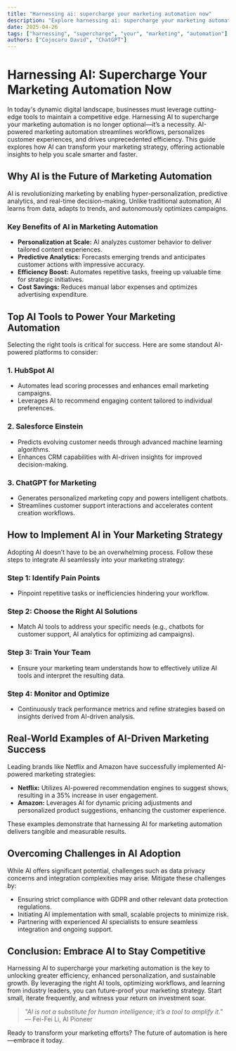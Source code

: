 ```yaml
---
title: "Harnessing ai: supercharge your marketing automation now"
description: "Explore harnessing ai: supercharge your marketing automation now in this detailed guide, offering insights, strategies, and practical tips to enhance your understanding and application of the topic."
date: 2025-04-26
tags: ["harnessing", "supercharge", "your", "marketing", "automation"]
authors: ["Cojocaru David", "ChatGPT"]
---
```


# Harnessing AI: Supercharge Your Marketing Automation Now

In today's dynamic digital landscape, businesses must leverage cutting-edge tools to maintain a competitive edge. Harnessing AI to supercharge your marketing automation is no longer optional—it’s a necessity. AI-powered marketing automation streamlines workflows, personalizes customer experiences, and drives unprecedented efficiency. This guide explores how AI can transform your marketing strategy, offering actionable insights to help you scale smarter and faster.

## Why AI is the Future of Marketing Automation

AI is revolutionizing marketing by enabling hyper-personalization, predictive analytics, and real-time decision-making. Unlike traditional automation, AI learns from data, adapts to trends, and autonomously optimizes campaigns.

### Key Benefits of AI in Marketing Automation

*   **Personalization at Scale:** AI analyzes customer behavior to deliver tailored content experiences.
*   **Predictive Analytics:** Forecasts emerging trends and anticipates customer actions with impressive accuracy.
*   **Efficiency Boost:** Automates repetitive tasks, freeing up valuable time for strategic initiatives.
*   **Cost Savings:** Reduces manual labor expenses and optimizes advertising expenditure.

## Top AI Tools to Power Your Marketing Automation

Selecting the right tools is critical for success. Here are some standout AI-powered platforms to consider:

### 1. HubSpot AI

*   Automates lead scoring processes and enhances email marketing campaigns.
*   Leverages AI to recommend engaging content tailored to individual preferences.

### 2. Salesforce Einstein

*   Predicts evolving customer needs through advanced machine learning algorithms.
*   Enhances CRM capabilities with AI-driven insights for improved decision-making.

### 3. ChatGPT for Marketing

*   Generates personalized marketing copy and powers intelligent chatbots.
*   Streamlines customer support interactions and accelerates content creation workflows.

## How to Implement AI in Your Marketing Strategy

Adopting AI doesn’t have to be an overwhelming process. Follow these steps to integrate AI seamlessly into your marketing strategy:

### Step 1: Identify Pain Points

*   Pinpoint repetitive tasks or inefficiencies hindering your workflow.

### Step 2: Choose the Right AI Solutions

*   Match AI tools to address your specific needs (e.g., chatbots for customer support, AI analytics for optimizing ad campaigns).

### Step 3: Train Your Team

*   Ensure your marketing team understands how to effectively utilize AI tools and interpret the resulting data.

### Step 4: Monitor and Optimize

*   Continuously track performance metrics and refine strategies based on insights derived from AI-driven analysis.

## Real-World Examples of AI-Driven Marketing Success

Leading brands like Netflix and Amazon have successfully implemented AI-powered marketing strategies:

*   **Netflix:** Utilizes AI-powered recommendation engines to suggest shows, resulting in a 35% increase in user engagement.
*   **Amazon:** Leverages AI for dynamic pricing adjustments and personalized product suggestions, enhancing the customer experience.

These examples demonstrate that harnessing AI for marketing automation delivers tangible and measurable results.

## Overcoming Challenges in AI Adoption

While AI offers significant potential, challenges such as data privacy concerns and integration complexities may arise. Mitigate these challenges by:

*   Ensuring strict compliance with GDPR and other relevant data protection regulations.
*   Initiating AI implementation with small, scalable projects to minimize risk.
*   Partnering with experienced AI specialists to ensure seamless integration and ongoing support.

## Conclusion: Embrace AI to Stay Competitive

Harnessing AI to supercharge your marketing automation is the key to unlocking greater efficiency, enhanced personalization, and sustainable growth. By leveraging the right AI tools, optimizing workflows, and learning from industry leaders, you can future-proof your marketing strategy. Start small, iterate frequently, and witness your return on investment soar.

> *"AI is not a substitute for human intelligence; it’s a tool to amplify it."* — Fei-Fei Li, AI Pioneer

Ready to transform your marketing efforts? The future of automation is here—embrace it today.
